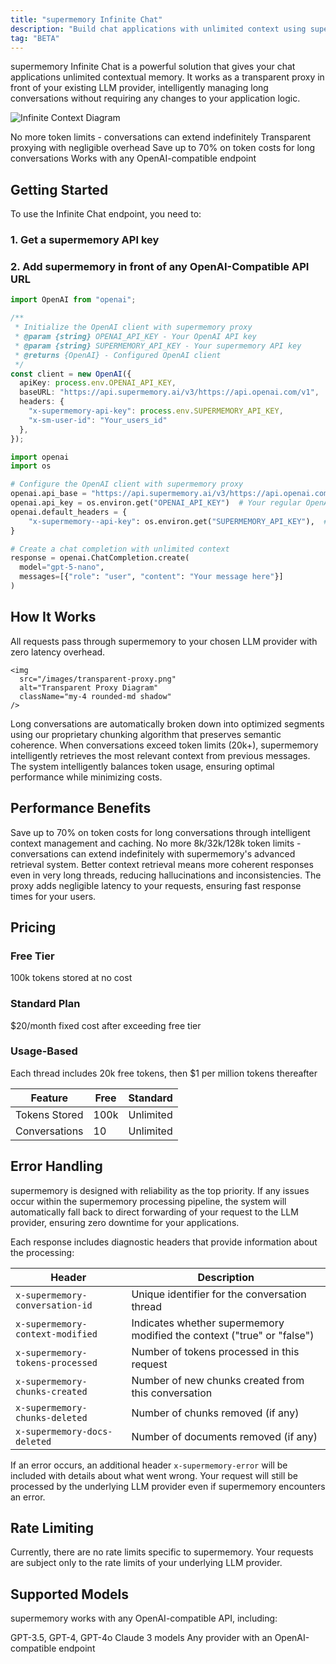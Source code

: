 ```yaml
---
title: "supermemory Infinite Chat"
description: "Build chat applications with unlimited context using supermemory's intelligent proxy"
tag: "BETA"
---
```



supermemory Infinite Chat is a powerful solution that gives your chat applications unlimited contextual memory. It works as a transparent proxy in front of your existing LLM provider, intelligently managing long conversations without requiring any changes to your application logic.

<img
  src="/images/infinite-context.png"
  alt="Infinite Context Diagram"
  className="rounded-lg shadow-lg"
/>

<Tabs>
  <Tab title="Key Features">
    <CardGroup cols={2}>
      <Card title="Unlimited Context" icon="infinity" color="#4F46E5">
        No more token limits - conversations can extend indefinitely
      </Card>
      <Card title="Zero Latency" icon="bolt" color="#10B981">
        Transparent proxying with negligible overhead
      </Card>
      <Card title="Cost Efficient" icon="coins" color="#F59E0B">
        Save up to 70% on token costs for long conversations
      </Card>
      <Card title="Provider Agnostic" icon="plug" color="#6366F1">
        Works with any OpenAI-compatible endpoint
      </Card>
    </CardGroup>
  </Tab>
</Tabs>

## Getting Started

To use the Infinite Chat endpoint, you need to:

### 1. Get a supermemory API key

<GettingAPIKey />

### 2. Add supermemory in front of any **OpenAI-Compatible** API URL

<CodeGroup>

```typescript Typescript
import OpenAI from "openai";

/**
 * Initialize the OpenAI client with supermemory proxy
 * @param {string} OPENAI_API_KEY - Your OpenAI API key
 * @param {string} SUPERMEMORY_API_KEY - Your supermemory API key
 * @returns {OpenAI} - Configured OpenAI client
 */
const client = new OpenAI({
  apiKey: process.env.OPENAI_API_KEY,
  baseURL: "https://api.supermemory.ai/v3/https://api.openai.com/v1",
  headers: {
    "x-supermemory-api-key": process.env.SUPERMEMORY_API_KEY,
    "x-sm-user-id": "Your_users_id"
  },
});
```

```python Python
import openai
import os

# Configure the OpenAI client with supermemory proxy
openai.api_base = "https://api.supermemory.ai/v3/https://api.openai.com/v1"
openai.api_key = os.environ.get("OPENAI_API_KEY")  # Your regular OpenAI key
openai.default_headers = {
    "x-supermemory--api-key": os.environ.get("SUPERMEMORY_API_KEY"),  # Your supermemory key
}

# Create a chat completion with unlimited context
response = openai.ChatCompletion.create(
  model="gpt-5-nano",
  messages=[{"role": "user", "content": "Your message here"}]
)
```

</CodeGroup>

## How It Works

<Steps>
  <Step title="Transparent Proxying">
    All requests pass through supermemory to your chosen LLM provider with zero latency overhead.

    <img
      src="/images/transparent-proxy.png"
      alt="Transparent Proxy Diagram"
      className="my-4 rounded-md shadow"
    />
  </Step>
  <Step title="Intelligent Chunking">
    Long conversations are automatically broken down into optimized segments using our proprietary chunking algorithm that preserves semantic coherence.
  </Step>
  <Step title="Smart Retrieval">
    When conversations exceed token limits (20k+), supermemory intelligently retrieves the most relevant context from previous messages.
  </Step>
  <Step title="Automatic Token Management">
    The system intelligently balances token usage, ensuring optimal performance while minimizing costs.
  </Step>
</Steps>

## Performance Benefits

<Accordion title="Reduced Token Usage" defaultOpen icon="coins">
  Save up to 70% on token costs for long conversations through intelligent context management and caching.
</Accordion>

<Accordion title="Unlimited Context" icon="infinity">
  No more 8k/32k/128k token limits - conversations can extend indefinitely with supermemory's advanced retrieval system.
</Accordion>

<Accordion title="Improved Response Quality" icon="sparkles">
  Better context retrieval means more coherent responses even in very long threads, reducing hallucinations and inconsistencies.
</Accordion>

<Accordion title="Zero Performance Penalty" icon="bolt">
  The proxy adds negligible latency to your requests, ensuring fast response times for your users.
</Accordion>

## Pricing

<Tabs>
  <Tab title="Plans">
    <div className="mt-4">
      <div className="grid grid-cols-1 md:grid-cols-3 gap-4">
        <div className="p-4 border rounded-lg">
          <h3 className="text-lg font-bold">Free Tier</h3>
          <p className="text-sm text-gray-600 dark:text-gray-300">100k tokens stored at no cost</p>
        </div>
        <div className="p-4 border rounded-lg">
          <h3 className="text-lg font-bold">Standard Plan</h3>
          <p className="text-sm text-gray-600 dark:text-gray-300">$20/month fixed cost after exceeding free tier</p>
        </div>
        <div className="p-4 border rounded-lg">
          <h3 className="text-lg font-bold">Usage-Based</h3>
          <p className="text-sm text-gray-600 dark:text-gray-300">Each thread includes 20k free tokens, then $1 per million tokens thereafter</p>
        </div>
      </div>
    </div>
  </Tab>
  <Tab title="Comparison">
    <div className="mt-4">
      <table className="min-w-full divide-y divide-gray-200">
        <thead>
          <tr>
            <th className="px-6 py-3 text-left text-xs font-medium text-gray-500 uppercase tracking-wider">
              Feature
            </th>
            <th className="px-6 py-3 text-left text-xs font-medium text-gray-500 uppercase tracking-wider">
              Free
            </th>
            <th className="px-6 py-3 text-left text-xs font-medium text-gray-500 uppercase tracking-wider">
              Standard
            </th>
          </tr>
        </thead>
        <tbody className="divide-y divide-gray-200">
          <tr>
            <td className="px-6 py-4 whitespace-nowrap text-sm">
              Tokens Stored
            </td>
            <td className="px-6 py-4 whitespace-nowrap text-sm">
              100k
            </td>
            <td className="px-6 py-4 whitespace-nowrap text-sm">
              Unlimited
            </td>
          </tr>
          <tr>
            <td className="px-6 py-4 whitespace-nowrap text-sm">
              Conversations
            </td>
            <td className="px-6 py-4 whitespace-nowrap text-sm">
              10
            </td>
            <td className="px-6 py-4 whitespace-nowrap text-sm">
              Unlimited
            </td>
          </tr>
        </tbody>
      </table>
    </div>
  </Tab>
</Tabs>

## Error Handling

<Note>
  supermemory is designed with reliability as the top priority. If any issues occur within the supermemory processing pipeline, the system will automatically fall back to direct forwarding of your request to the LLM provider, ensuring zero downtime for your applications.
</Note>

Each response includes diagnostic headers that provide information about the processing:

| Header                           | Description                                                            |
| -------------------------------- | ---------------------------------------------------------------------- |
| `x-supermemory-conversation-id`  | Unique identifier for the conversation thread                          |
| `x-supermemory-context-modified` | Indicates whether supermemory modified the context ("true" or "false") |
| `x-supermemory-tokens-processed` | Number of tokens processed in this request                             |
| `x-supermemory-chunks-created`   | Number of new chunks created from this conversation                    |
| `x-supermemory-chunks-deleted`   | Number of chunks removed (if any)                                      |
| `x-supermemory-docs-deleted`     | Number of documents removed (if any)                                   |

If an error occurs, an additional header `x-supermemory-error` will be included with details about what went wrong. Your request will still be processed by the underlying LLM provider even if supermemory encounters an error.

## Rate Limiting

<Info>
  Currently, there are no rate limits specific to supermemory. Your requests are subject only to the rate limits of your underlying LLM provider.
</Info>

## Supported Models

supermemory works with any OpenAI-compatible API, including:

<CardGroup cols={3}>
  <Card title="OpenAI" icon="openai">
    GPT-3.5, GPT-4, GPT-4o
  </Card>
  <Card title="Anthropic" icon="user-astronaut">
    Claude 3 models
  </Card>
  <Card title="Other Providers" icon="plug">
    Any provider with an OpenAI-compatible endpoint
  </Card>
</CardGroup>
